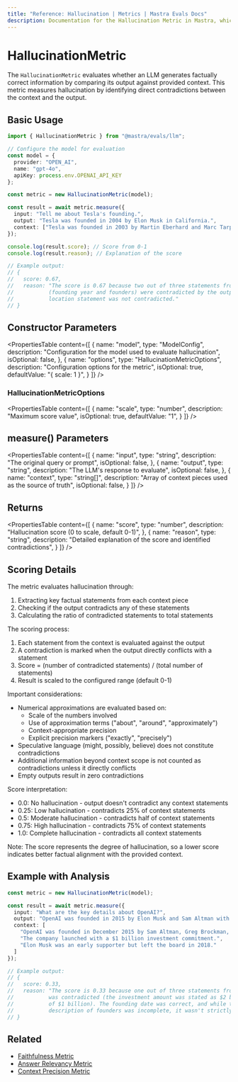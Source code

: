 ```yaml
---
title: "Reference: Hallucination | Metrics | Mastra Evals Docs"
description: Documentation for the Hallucination Metric in Mastra, which evaluates the factual correctness of LLM outputs by identifying contradictions with provided context.
---
```


# HallucinationMetric

The `HallucinationMetric` evaluates whether an LLM generates factually correct information by comparing its output against provided context. This metric measures hallucination by identifying direct contradictions between the context and the output.

## Basic Usage

```typescript
import { HallucinationMetric } from "@mastra/evals/llm";

// Configure the model for evaluation
const model = {
  provider: "OPEN_AI",
  name: "gpt-4o",
  apiKey: process.env.OPENAI_API_KEY
};

const metric = new HallucinationMetric(model);

const result = await metric.measure({
  input: "Tell me about Tesla's founding.",
  output: "Tesla was founded in 2004 by Elon Musk in California.",
  context: ["Tesla was founded in 2003 by Martin Eberhard and Marc Tarpenning in San Carlos, California."]
});

console.log(result.score); // Score from 0-1
console.log(result.reason); // Explanation of the score

// Example output:
// {
//   score: 0.67,
//   reason: "The score is 0.67 because two out of three statements from the context 
//           (founding year and founders) were contradicted by the output, while the 
//           location statement was not contradicted."
// }
```

## Constructor Parameters

<PropertiesTable
  content={[
    {
      name: "model",
      type: "ModelConfig",
      description: "Configuration for the model used to evaluate hallucination",
      isOptional: false,
    },
    {
      name: "options",
      type: "HallucinationMetricOptions",
      description: "Configuration options for the metric",
      isOptional: true,
      defaultValue: "{ scale: 1 }",
    }
  ]}
/>

### HallucinationMetricOptions

<PropertiesTable
  content={[
    {
      name: "scale",
      type: "number",
      description: "Maximum score value",
      isOptional: true,
      defaultValue: "1",
    }
  ]}
/>

## measure() Parameters

<PropertiesTable
  content={[
    {
      name: "input",
      type: "string",
      description: "The original query or prompt",
      isOptional: false,
    },
    {
      name: "output",
      type: "string",
      description: "The LLM's response to evaluate",
      isOptional: false,
    },
    {
      name: "context",
      type: "string[]",
      description: "Array of context pieces used as the source of truth",
      isOptional: false,
    }
  ]}
/>

## Returns

<PropertiesTable
  content={[
    {
      name: "score",
      type: "number",
      description: "Hallucination score (0 to scale, default 0-1)",
    },
    {
      name: "reason",
      type: "string",
      description: "Detailed explanation of the score and identified contradictions",
    }
  ]}
/>

## Scoring Details

The metric evaluates hallucination through:
1. Extracting key factual statements from each context piece
2. Checking if the output contradicts any of these statements
3. Calculating the ratio of contradicted statements to total statements

The scoring process:
1. Each statement from the context is evaluated against the output
2. A contradiction is marked when the output directly conflicts with a statement
3. Score = (number of contradicted statements) / (total number of statements)
4. Result is scaled to the configured range (default 0-1)

Important considerations:
- Numerical approximations are evaluated based on:
  - Scale of the numbers involved
  - Use of approximation terms ("about", "around", "approximately")
  - Context-appropriate precision
  - Explicit precision markers ("exactly", "precisely")
- Speculative language (might, possibly, believe) does not constitute contradictions
- Additional information beyond context scope is not counted as contradictions unless it directly conflicts
- Empty outputs result in zero contradictions

Score interpretation:
- 0.0: No hallucination - output doesn't contradict any context statements
- 0.25: Low hallucination - contradicts 25% of context statements
- 0.5: Moderate hallucination - contradicts half of context statements
- 0.75: High hallucination - contradicts 75% of context statements
- 1.0: Complete hallucination - contradicts all context statements

Note: The score represents the degree of hallucination, so a lower score indicates better factual alignment with the provided context.

## Example with Analysis

```typescript
const metric = new HallucinationMetric(model);

const result = await metric.measure({
  input: "What are the key details about OpenAI?",
  output: "OpenAI was founded in 2015 by Elon Musk and Sam Altman with a $2 billion investment.",
  context: [
    "OpenAI was founded in December 2015 by Sam Altman, Greg Brockman, and others.",
    "The company launched with a $1 billion investment commitment.",
    "Elon Musk was an early supporter but left the board in 2018."
  ]
});

// Example output:
// {
//   score: 0.33,
//   reason: "The score is 0.33 because one out of three statements from the context 
//           was contradicted (the investment amount was stated as $2 billion instead 
//           of $1 billion). The founding date was correct, and while the output's 
//           description of founders was incomplete, it wasn't strictly contradictory."
// }
```

## Related

- [Faithfulness Metric](./faithfulness)
- [Answer Relevancy Metric](./answer-relevancy)
- [Context Precision Metric](./context-precision) 